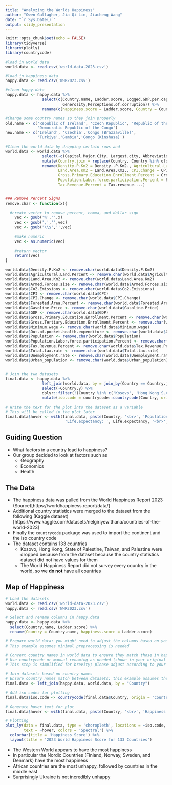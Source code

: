 ```yaml
---
title: "Analyzing the Worlds Happiness"
author: "Owen Gallagher, Jia Qi Lin, Jiacheng Wang"
date: "`r Sys.Date()`"
output: slidy_presentation
---
```


```r
knitr::opts_chunk$set(echo = FALSE)
library(tidyverse)
library(plotly)
library(countrycode)

#load in world data
world.data <- read.csv('world-data-2023.csv')

#load in happiness data
happy.data <- read.csv('WHR2023.csv')

#clean happy.data
happy.data <- happy.data %>%
                select(c(Country.name, Ladder.score, Logged.GDP.per.capita,Social.support, Healthy.life.expectancy, Freedom.to.make.life.choices,
                         Generosity,Perceptions.of.corruption)) %>%
                rename(c(happiness.score = Ladder.score, Country = Country.name))

#Change some country names so they join properly
old.name <- c('Republic of Ireland', 'Czech Republic', 'Republic of the Congo', "Turkey", 'The Gambia', 
              'Democratic Republic of the Congo')
new.name <- c('Ireland', 'Czechia','Congo (Brazzaville)',
              'Turkiye','Gambia','Congo (Kinshasa)')

#Clean the world data by dropping certain rows and 
world.data <- world.data %>%
                select(-c(Capital.Major.City, Largest.city, Abbreviation, Currency.Code,Calling.Code)) %>%
                mutate(Country.join = replace(Country, Country %in% old.name, new.name)) %>%
                rename(Density.P.Km2 = Density..P.Km2., Agricultural.Land.Percent = Agricultural.Land....,
                       Land.Area.Km2 = Land.Area.Km2., CPI.Change = CPI.Change....,Forested.Area.Percent = Forested.Area....,
                       Gross.Primary.Education.Enrollment.Percent = Gross.primary.education.enrollment...., Gross.Tertiary.Education.Enrollment.Percent = Gross.tertiary.education.enrollment....,
                       Population.Labor.force.participation.Percent = Population..Labor.force.participation....,
                       Tax.Revenue.Percent = Tax.revenue....)


### Remove Percent Signs
remove.char <- function(x){
  
  #create vector to remove percent, comma, and dollar sign
    vec <- gsub('%','',x)
    vec <- gsub(',','',vec)
    vec <- gsub('\\$','',vec)
  
    #make numeric
    vec <- as.numeric(vec)
    
    #return vector
    return(vec)
}

world.data$Density.P.Km2 <- remove.char(world.data$Density.P.Km2)
world.data$Agricultural.Land.Percent <- remove.char(world.data$Agricultural.Land.Percent)
world.data$Land.Area.Km2 <- remove.char(world.data$Land.Area.Km2)
world.data$Armed.Forces.size <- remove.char(world.data$Armed.Forces.size)
world.data$Co2.Emissions <- remove.char(world.data$Co2.Emissions)
world.data$CPI <- remove.char(world.data$CPI)
world.data$CPI.Change <- remove.char(world.data$CPI.Change)
world.data$Forested.Area.Percent <- remove.char(world.data$Forested.Area.Percent)
world.data$Gasoline.Price <- remove.char(world.data$Gasoline.Price)
world.data$GDP <- remove.char(world.data$GDP)
world.data$Gross.Primary.Education.Enrollment.Percent <- remove.char(world.data$Gross.Primary.Education.Enrollment.Percent)
world.data$Gross.Tertiary.Education.Enrollment.Percent <- remove.char(world.data$Gross.Tertiary.Education.Enrollment.Percent)
world.data$Minimum.wage <- remove.char(world.data$Minimum.wage)
world.data$Out.of.pocket.health.expenditure <- remove.char(world.data$Out.of.pocket.health.expenditure)
world.data$Population <- remove.char(world.data$Population)
world.data$Population.Labor.force.participation.Percent <- remove.char(world.data$Population.Labor.force.participation.Percent)
world.data$Tax.Revenue.Percent <- remove.char(world.data$Tax.Revenue.Percent)
world.data$Total.tax.rate <- remove.char(world.data$Total.tax.rate)
world.data$Unemployment.rate <- remove.char(world.data$Unemployment.rate)
world.data$Urban_population <- remove.char(world.data$Urban_population)


# Join the two datasets
final.data <- happy.data %>%
                left_join(world.data, by = join_by(Country == Country.join)) %>%
                select(-Country.y) %>%
                dplyr::filter(!(Country %in% c('Kosovo', 'Hong Kong S.A.R. of China', 'State of Palestine', 'Taiwan Province of China', 'State of Palestine'))) %>%
                mutate(iso.code = countrycode::countrycode(Country, origin = 'country.name', destination = 'iso3c'))

# Write the text for the plot into the dataset as a variable
# This will be called in the plot later
final.data$hover <- with(final.data, paste(Country, '<br>', 'Population (in millions):', round(Population / 1000000,2), '<br>', 
                          'Life.expectancy: ', Life.expectancy, '<br>', 'GDP Per Cap: $', round(exp(Logged.GDP.per.capita),0)))

```

## Guiding Question

- What factors in a country lead to happiness? 
- Our group decided to look at factors such as 
  - Geography
  - Economics 
  - Health
  
## The Data

- The happiness data was pulled from the World Happiness Report 2023 (Source)[https://worldhappiness.report/data/]
- Additional country statistics were merged to the dataset from the following (Kaggle dataset)[https://www.kaggle.com/datasets/nelgiriyewithana/countries-of-the-world-2023]
- Finally the `countrycode` package was used to import the continent and the iso country code
- The dataset contains 133 countries
  - Kosovo, Hong Kong, State of Palestine, Taiwan, and Palestine were dropped because from the dataset because the country statistics dataset did not have values for them
  - The World Happiness Report did not survey every country in the world, so we **do not** have all countries

## Map of Happiness

```r
# Load the datasets
world.data <- read.csv('world-data-2023.csv')
happy.data <- read.csv('WHR2023.csv')

# Select and rename columns in happy.data
happy.data <- happy.data %>%
  select(Country.name, Ladder.score) %>%
  rename(Country = Country.name, happiness.score = Ladder.score)

# Prepare world data: you might need to adjust the columns based on your actual world-data-2023.csv structure
# This example assumes minimal preprocessing is needed

# Convert country names in world data to ensure they match those in happy.data
# Use countrycode or manual renaming as needed (shown in your original script)
# This step is simplified for brevity; please adjust according to your actual data

# Join datasets based on country names
# Ensure country names match between datasets; this example assumes they do
final.data <- left_join(happy.data, world.data, by = "Country")

# Add iso codes for plotting
final.data$iso.code <- countrycode(final.data$Country, origin = 'country.name', destination = 'iso3c')

# Generate hover text for plot
final.data$hover <- with(final.data, paste(Country, '<br>', 'Happiness Score:', round(happiness.score, 2)))

# Plotting
plot_ly(data = final.data, type = 'choropleth', locations = ~iso.code, z = ~happiness.score, 
        text = ~hover, colors = 'Spectral') %>%
  colorbar(title = 'Happiness Score') %>%
  layout(title = '2023 World Happiness Score for 133 Countries')

```

- The Western World appears to have the most happiness
- In particular the Nordic Countries (Finland, Norway, Sweden, and Denmark) have the most happiness
- African countries are the most unhappy, followed by countries in the middle east
- Surprisingly Ukraine is not incredibly unhappy


